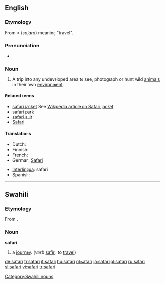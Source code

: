 ==English==

===Etymology===
From {{etyl|sw}} {{term|safari|lang=sw}} < {{etyl|ar}} {{Arab|[[سفر]]}} (''safara'') meaning "travel".

===Pronunciation===
* {{rhymes|ɑːri}}

===Noun===
{{en-noun}}

# A trip into any undeveloped area to see, photograph or hunt wild [[animal]]s in their own [[environment]].

====Related terms====
* [[safari jacket]] See [[:w:Safari jacket|Wikipedia article on Safari jacket]]
* [[safari park]]
* [[safari suit]]
* [[Safari]]

====Translations====
{{top}}
* Dutch: {{t|nl|safari}}
* Finnish: {{t|fi|safari}}
* French: {{t|fr|safari|m}}
* German: [[Safari]] {{f}}
{{mid}}
* [[Interlingua]]: safari
* Spanish: {{t|es|safari|m}}
{{bottom}}

----

==Swahili==

===Etymology===
From {{etyl|ar|sw}} {{Arab|[[سفر]]}}.

===Noun===
'''safari'''

# a [[journey]]. (''verb'' [[safiri]]: to [[travel]])

[[Category:Swahili nouns]]

[[de:safari]]
[[fr:safari]]
[[it:safari]]
[[hu:safari]]
[[nl:safari]]
[[ja:safari]]
[[pl:safari]]
[[ru:safari]]
[[sl:safari]]
[[vi:safari]]
[[tr:safari]]